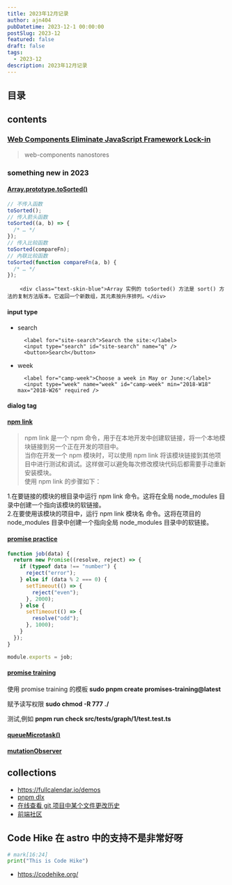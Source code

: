 ```yaml
---
title: 2023年12月记录
author: ajn404
pubDatetime: 2023-12-1 00:00:00
postSlug: 2023-12
featured: false
draft: false
tags:
  - 2023-12
description: 2023年12月记录
---
```


## 目录

## contents

### [Web Components Eliminate JavaScript Framework Lock-in](https://jakelazaroff.com/words/web-components-eliminate-javascript-framework-lock-in/)

> web-components
> nanostores

### something new in 2023

#### [Array.prototype.toSorted()](https://developer.mozilla.org/zh-CN/docs/Web/JavaScript/Reference/Global_Objects/Array/toSorted)

```js
// 不传入函数
toSorted();
// 传入箭头函数
toSorted((a, b) => {
  /* … */
});
// 传入比较函数
toSorted(compareFn);
// 內联比较函数
toSorted(function compareFn(a, b) {
  /* … */
});
```

        <div class="text-skin-blue">Array 实例的 toSorted() 方法是 sort() 方法的复制方法版本。它返回一个新数组，其元素按升序排列。</div>

#### input type

- search

        <label for="site-search">Search the site:</label>
        <input type="search" id="site-search" name="q" />
        <button>Search</button>

- week

        <label for="camp-week">Choose a week in May or June:</label>
        <input type="week" name="week" id="camp-week" min="2018-W18" max="2018-W26" required />

#### dialog tag


<VueFeature client:only="vue" />

#### [npm link](https://docs.npmjs.com/cli/v8/commands/npm-link)

> npm link 是一个 npm 命令，用于在本地开发中创建软链接，将一个本地模块链接到另一个正在开发的项目中。<br/>
> 当你在开发一个 npm 模块时，可以使用 npm link 将该模块链接到其他项目中进行测试和调试。这样做可以避免每次修改模块代码后都需要手动重新安装模块。<br />
> 使用 npm link 的步骤如下：

<div class="text-skin-purple">
  1.在要链接的模块的根目录中运行 npm link 命令。这将在全局 node_modules
  目录中创建一个指向该模块的软链接。
  <br />
  2.在要使用该模块的项目中，运行 npm link 模块名 命令。这将在项目的 node_modules
  目录中创建一个指向全局 node_modules 目录中的软链接。
</div>

#### [promise practice](https://www.codingame.com/playgrounds/347/javascript-promises-mastering-the-asynchronous/more-pratice-with-promises)

```js
function job(data) {
  return new Promise((resolve, reject) => {
    if (typeof data !== "number") {
      reject("error");
    } else if (data % 2 === 0) {
      setTimeout(() => {
        reject("even");
      }, 2000);
    } else {
      setTimeout(() => {
        resolve("odd");
      }, 1000);
    }
  });
}

module.exports = job;
```

#### [promise training](https://github.com/henriqueinonhe/promises-training)

使用 promise training 的模板
**sudo pnpm create promises-training@latest**

赋予读写权限
**sudo chmod -R 777 ./**

测试,例如
**pnpm run check src/tests/graph/1/test.test.ts**

#### [queueMicrotask()](https://developer.mozilla.org/zh-CN/docs/Web/API/HTML_DOM_API/Microtask_guide)

#### [mutationObserver](https://developer.mozilla.org/zh-CN/docs/Web/API/MutationObserver)

## collections

- https://fullcalendar.io/demos
- [pnpm dlx](https://pnpm.io/cli/dlx)
- [在线查看 git 项目中某个文件更改历史](https://githistory.xyz/)
- [前端社区](https://portal.gitnation.org/)

## Code Hike 在 astro 中的支持不是非常好呀

```python hello.py
# mark[16:24]
print("This is Code Hike")
```

- https://codehike.org/
